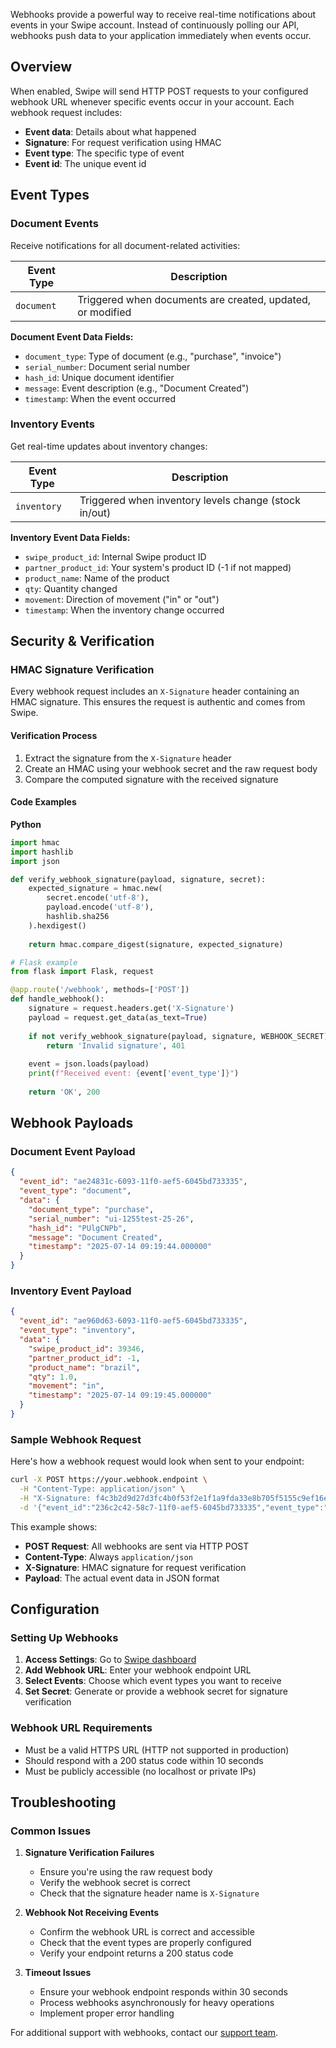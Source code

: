 

Webhooks provide a powerful way to receive real-time notifications about events in your Swipe account. Instead of continuously polling our API, webhooks push data to your application immediately when events occur.

## Overview

When enabled, Swipe will send HTTP POST requests to your configured webhook URL whenever specific events occur in your account. Each webhook request includes:

- **Event data**: Details about what happened
- **Signature**: For request verification using HMAC
- **Event type**: The specific type of event
- **Event id**: The unique event id

## Event Types

### Document Events

Receive notifications for all document-related activities:

| Event Type | Description |
|------------|-------------|
| `document` | Triggered when documents are created, updated, or modified |

**Document Event Data Fields:**
- `document_type`: Type of document (e.g., "purchase", "invoice")
- `serial_number`: Document serial number
- `hash_id`: Unique document identifier
- `message`: Event description (e.g., "Document Created")
- `timestamp`: When the event occurred

### Inventory Events

Get real-time updates about inventory changes:

| Event Type | Description |
|------------|-------------|
| `inventory` | Triggered when inventory levels change (stock in/out) |

**Inventory Event Data Fields:**
- `swipe_product_id`: Internal Swipe product ID
- `partner_product_id`: Your system's product ID (-1 if not mapped)
- `product_name`: Name of the product
- `qty`: Quantity changed
- `movement`: Direction of movement ("in" or "out")
- `timestamp`: When the inventory change occurred

## Security & Verification

### HMAC Signature Verification

Every webhook request includes an `X-Signature` header containing an HMAC signature. This ensures the request is authentic and comes from Swipe.

#### Verification Process

1. Extract the signature from the `X-Signature` header
2. Create an HMAC using your webhook secret and the raw request body
3. Compare the computed signature with the received signature

#### Code Examples

**Python**
```python
import hmac
import hashlib
import json

def verify_webhook_signature(payload, signature, secret):
    expected_signature = hmac.new(
        secret.encode('utf-8'),
        payload.encode('utf-8'),
        hashlib.sha256
    ).hexdigest()
    
    return hmac.compare_digest(signature, expected_signature)

# Flask example
from flask import Flask, request

@app.route('/webhook', methods=['POST'])
def handle_webhook():
    signature = request.headers.get('X-Signature')
    payload = request.get_data(as_text=True)
    
    if not verify_webhook_signature(payload, signature, WEBHOOK_SECRET):
        return 'Invalid signature', 401
    
    event = json.loads(payload)
    print(f"Received event: {event['event_type']}")
    
    return 'OK', 200
```

## Webhook Payloads

### Document Event Payload
```json
{
  "event_id": "ae24831c-6093-11f0-aef5-6045bd733335",
  "event_type": "document",
  "data": {
    "document_type": "purchase",
    "serial_number": "ui-1255test-25-26",
    "hash_id": "PUlgCNPb",
    "message": "Document Created",
    "timestamp": "2025-07-14 09:19:44.000000"
  }
}
```

### Inventory Event Payload
```json
{
  "event_id": "ae960d63-6093-11f0-aef5-6045bd733335",
  "event_type": "inventory",
  "data": {
    "swipe_product_id": 39346,
    "partner_product_id": -1,
    "product_name": "brazil",
    "qty": 1.0,
    "movement": "in",
    "timestamp": "2025-07-14 09:19:45.000000"
  }
}
```

### Sample Webhook Request
Here's how a webhook request would look when sent to your endpoint:

```bash
curl -X POST https://your.webhook.endpoint \
  -H "Content-Type: application/json" \
  -H "X-Signature: f4c3b2d9d27d3fc4b0f53f2e1f1a9fda33e8b705f5155c9ef16e225b6a098765" \
  -d '{"event_id":"236c2c42-58c7-11f0-aef5-6045bd733335","event_type":"inventory","data":{"swipe_product_id":4839,"partner_product_id":"install_1500_p","product_name":"Installation (Split AC)","qty":7.0,"timestamp":"2025-07-04 11:07:56.000000","movement":"in"}}'
```

This example shows:
- **POST Request**: All webhooks are sent via HTTP POST
- **Content-Type**: Always `application/json`
- **X-Signature**: HMAC signature for request verification
- **Payload**: The actual event data in JSON format

## Configuration

### Setting Up Webhooks

1. **Access Settings**: Go to [Swipe dashboard](https://app.getswipe.in/user?tab=api_integration)
2. **Add Webhook URL**: Enter your webhook endpoint URL
3. **Select Events**: Choose which event types you want to receive
4. **Set Secret**: Generate or provide a webhook secret for signature verification

### Webhook URL Requirements

- Must be a valid HTTPS URL (HTTP not supported in production)
- Should respond with a 200 status code within 10 seconds
- Must be publicly accessible (no localhost or private IPs)

## Troubleshooting

### Common Issues

1. **Signature Verification Failures**
   - Ensure you're using the raw request body
   - Verify the webhook secret is correct
   - Check that the signature header name is `X-Signature`

2. **Webhook Not Receiving Events**
   - Confirm the webhook URL is correct and accessible
   - Check that the event types are properly configured
   - Verify your endpoint returns a 200 status code

3. **Timeout Issues**
   - Ensure your webhook endpoint responds within 30 seconds
   - Process webhooks asynchronously for heavy operations
   - Implement proper error handling

For additional support with webhooks, contact our [support team](https://app.getswipe.in/user?tab=api_integration).
